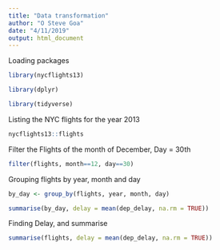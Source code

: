 ---
title: "Data transformation"
author: "O Steve Goa"
date: "4/11/2019"
output: html_document
---


Loading packages
```{r}
library(nycflights13)
```
```{r}
library(dplyr)
```
```{r}
library(tidyverse)
```

Listing the NYC flights for the year 2013
```{r}
nycflights13::flights
```

Filter the Flights of the month of December, Day = 30th
```{r}
filter(flights, month==12, day==30)
```

Grouping flights by year, month and day
```{r}
by_day <- group_by(flights, year, month, day)
```

```{r}
summarise(by_day, delay = mean(dep_delay, na.rm = TRUE))
```

Finding Delay, and summarise
```{r}
summarise(flights, delay = mean(dep_delay, na.rm = TRUE)) 
```







